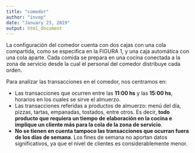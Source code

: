 ```yaml
---
title: "comedor"
author: "invop"
date: "January 23, 2019"
output: html_document
---
```


La configuración del comedor cuenta con dos cajas con una cola compartida, como  se especifica en la FIGURA 1, y una caja automática con una cola aparte. Cada comida se prepara en una cocina conectada a la zona de servicio desde la cual el personal del comedor distribuye cada orden.

Para analizar las transacciones en el comedor, nos centramos en:

* Las transacciones que ocurren entre las **11:00 hs** y las **15:00 hs**, horarios en los cuales se sirve el almuerzo.
* Las transacciones referidas a productos de almuerzo: menú del día, pizzas, tartas, empanadas, tostados, entre otros. Es decir, **todo producto que requiera un tiempo de elaboración en la cocina e implique un cliente más para la cola de la zona de servicio**.
* **No se tienen en cuenta tampoco las transacciones que ocurran fuera de los días de semana**. Los fines de semana no aportan datos significativos, ya que el nivel de clientes es considerablemente menor.

